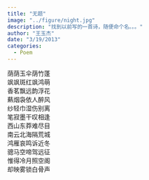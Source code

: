 ```yaml
---
title: "无题"
image: "../figure/night.jpg"
description: "找到以前写的一首诗，随便命个名。。。"
author: "王玉杰"
date: "3/19/2013"
categories:
  - Poem
---
```


荫荫玉伞荫竹蓬\
飒飒斑红飒鸿萌\
香茗飘远韵浮花\
爇烟袅依人醉风\
纱轻巾湿伤别离\
笔寂墨干叹相逢\
西山东莽难尽目\
南云北海隔荒城\
鸿雁哀鸣诉近冬\
骢马空啼驾远征\
惟得冷月照空阁\
却映雾锁白骨声
